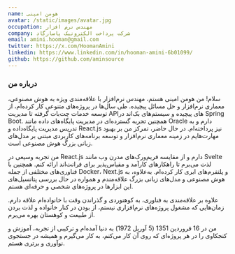 ```yaml
---
name: هومن امینی
avatar: /static/images/avatar.jpg
occupation: مهندس نرم افزار
company: شرکت پرداخت الکترونیک پاسارگاد
email: amini.hooman@gmail.com
twitter: https://x.com/HoomanAmini
linkedin: https://www.linkedin.com/in/hooman-amini-6b01099/
github: https://github.com/aminsource
---
```


### درباره من

سلام! من هومن امینی هستم، مهندس نرم‌افزار با علاقه‌مندی ویژه به هوش مصنوعی، معماری نرم‌افزار و حل مسائل پیچیده. طی سال‌ها در پروژه‌های متنوعی کار کرده‌ام، از توسعه خدمات چت‌بات گرفته تا مدیریت APIهای پیچیده و سیستم‌های بک‌اند در Spring Boot. همچنین تجربه گسترده‌ای در مدیریت پایگاه‌های داده مانند Oracle دارم و به تدریس مدیریت پایگاه‌داده و React.js نیز پرداخته‌ام. در حال حاضر، تمرکز من بر بهبود مهارت‌هایم در زمینه معماری نرم‌افزار و توسعه برنامه‌های کاربردی مبتنی بر مدل‌های زبانی بزرگ هوش مصنوعی است.

من تجربه وسیعی در React.js دارم و از مقایسه فریم‌ورک‌های مدرن وب مانند Svelte لذت می‌برم تا راهکارهای کارآمد و مقیاس‌پذیر برای فرانت‌اند ارائه کنم. همچنین با فناوری‌های مختلفی از جمله Docker، Next.js و پلتفرم‌های ابری کار کرده‌ام. به‌علاوه، به هوش مصنوعی و مدل‌های زبانی بزرگ علاقه‌مندم و همواره در حال بررسی پتانسیل‌های این ابزارها در پروژه‌های شخصی و حرفه‌ای هستم.

علاوه بر علاقه‌مندی به فناوری، به کوهنوردی و گذراندن وقت با خانواده‌ام علاقه دارم. زمان‌هایی که مشغول پروژه‌های نرم‌افزاری نیستم، از بودن در کنار خانواده و لذت بردن از طبیعت و کوهستان بهره می‌برم.

من در 16 فروردین 1351 (5 آوریل 1972) به دنیا آمده‌ام و ترکیبی از تجربه، آموزش و کنجکاوی را در هر پروژه‌ای که روی آن کار می‌کنم، به کار می‌گیرم و همیشه در جستجوی نوآوری و برتری هستم.

